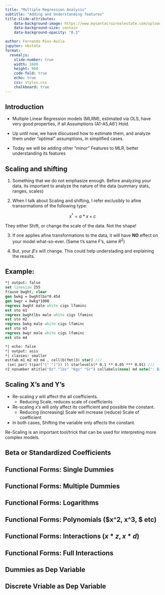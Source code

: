 ```yaml
---
title: "Multiple Regression Analysis"
subtitle: "Adding and Understanding features"
title-slide-attributes:
    data-background-image: https://www.mysantacruzrealestate.com/uploads/shutterstock_179346260_500.jpg
    data-background-size: contain
    data-background-opacity: "0.3"

author: Fernando Rios-Avila
jupyter: nbstata
format: 
  revealjs: 
    slide-number: true
    width: 1600
    height: 900
    code-fold: true
    echo: true
    css: styles.css 
    chalkboard: true
---
```


## Introduction

- Multiple Linear Regression models (MLRM), estimated via OLS, have very good properties, if all Assumptions (A1-A5,A6') Hold.

- Up until now, we have discussed how to estimate them, and analyze them under "optimal" assumptions, in simplified cases. 

- Today we will be adding other "minor" Features to MLR, better understanding its features

## Scaling and shifting

1. Something that we do not emphasize enough. Before analyzing your data, its important to analyze the nature of the data (summary stats, ranges, scales)
   
2. When I talk about Scaling and shifting, I refer exclusibly to afine transormations of the following type:

$$x^* = a*x+c
$$

They either Shift, or change the scale of the data. Not the shape!

3. If one applies afine transformations to the data, it will have **NO** effect on your model what-so-ever. (Same t's same F's, same $R^2$)

4. But, your $\beta's$ will change. This could help understading and explaining the results.

## Example: {.smaller}

```stata
*| output: false
set linesize 255
frause bwght, clear
gen bwkg = bwghtlbs*0.454
gen bwgr = bwkg*1000
regress bwght male white cigs lfaminc 
est sto m1
regress bwghtlbs male white cigs lfaminc
est sto m2
regress bwkg male white cigs lfaminc
est sto m3
regress bwgr male white cigs lfaminc
est sto m4
```

```stata
*| echo: false
*| output: asis 
*| classes: smaller
esttab m1 m2 m3 m4 , cell(b(fmt(3) star) ///
 (se( par) t(par("[" "]")) )) starlevels(* 0.1 ** 0.05 *** 0.01) ///
r2 nonumber mtitle("Oz" "lbs" "Kgs" "Gr") collabels(none) md note(": Birthweight and Cig {.striped .hover}")
```

## Scaling X's and Y's

- Re-scaling $y$ will affect the all coefficients.
  - Reducing Scale, reduces scale of coefficients
- Re-scaling $x's$ will only affect its coefficient and possible the constant.
  - Reducing (increasing) Scale will increase (reduce) Scale of coefficient
- In both cases, Shifting the variable only affects the constant.

:::{.callout-important}

Re-Scaling is an important tool/trick that can be used for interpreting more complex models. 

:::

## Beta or Standardized Coefficients

## Functional Forms: Single Dummies

## Functional Forms: Multiple Dummies

## Functional Forms: Logarithms

## Functional Forms: Polynomials ($x^2, x^3, $ etc)

## Functional Forms: Interactions ($x*z, x*d$)

## Functional Forms: Full Interactions

## Dummies as Dep Variable

## Discrete Vriable as Dep Variable

